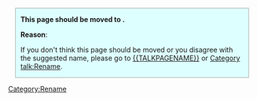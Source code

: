 <div name="Moving notice" class="boilerplate metadata" id="rename" style="background-color:#dff; margin:1em; padding:0 10px; border:1px solid #aaa;">
'''This page should be moved to {{{name|???}}}.'''

'''Reason''': {{{reason|none given}}}

If you don't think this page should be moved or you disagree with the suggested name, please go to [[{{TALKPAGENAME}}]] or [[Category talk:Rename]].
</div><includeonly>[[Category:Rename]]</includeonly><noinclude>
{{documentation}}</noinclude>